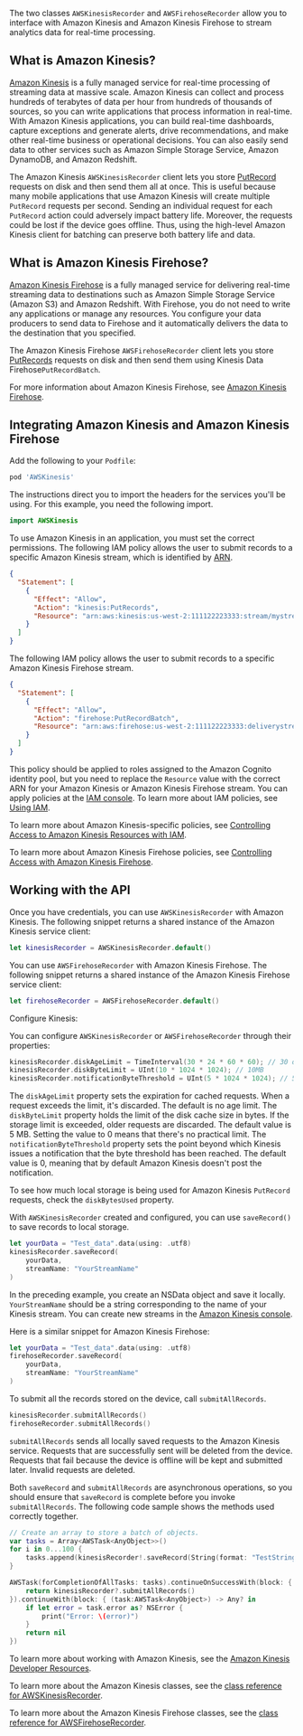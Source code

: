 The two classes `AWSKinesisRecorder` and `AWSFirehoseRecorder` allow you to interface with Amazon Kinesis and Amazon Kinesis Firehose to stream analytics data for real-time processing.

## What is Amazon Kinesis?

[Amazon Kinesis](http://aws.amazon.com/kinesis/) is a fully managed service for real-time processing of streaming data at massive scale. Amazon Kinesis can collect and process hundreds of terabytes of data per hour from hundreds of thousands of sources, so you can write applications that process information in real-time. With Amazon Kinesis applications, you can build real-time dashboards, capture exceptions and generate alerts, drive recommendations, and make other real-time business or operational decisions. You can also easily send data to other services such as Amazon Simple Storage Service, Amazon DynamoDB, and Amazon Redshift.

The Amazon Kinesis `AWSKinesisRecorder` client lets you store [PutRecord](http://docs.aws.amazon.com/kinesis/latest/APIReference/API_PutRecord.html) requests on disk and then send them all at once. This is useful because many mobile applications that use Amazon Kinesis will create multiple `PutRecord` requests per second. Sending an individual request for each `PutRecord` action could adversely impact battery life. Moreover, the requests could be lost if the device goes offline. Thus, using the high-level Amazon Kinesis client for batching can preserve both battery life and data.

## What is Amazon Kinesis Firehose?

[Amazon Kinesis Firehose](http://aws.amazon.com/kinesis/firehose/) is a fully managed service for delivering real-time streaming data to destinations such as Amazon Simple Storage Service (Amazon S3) and Amazon Redshift. With Firehose, you do not need to write any applications or manage any resources. You configure your data producers to send data to Firehose and it automatically delivers the data to the destination that you specified.

The Amazon Kinesis Firehose `AWSFirehoseRecorder` client lets you store [PutRecords](http://docs.aws.amazon.com/kinesis/latest/APIReference/API_PutRecords.html) requests on disk and then send them using Kinesis Data Firehose`PutRecordBatch`.

For more information about Amazon Kinesis Firehose, see [Amazon Kinesis Firehose](http://docs.aws.amazon.com/firehose/latest/dev/what-is-this-service.html).

## Integrating Amazon Kinesis and Amazon Kinesis Firehose

Add the following to your `Podfile`:

```ruby
pod 'AWSKinesis'
```

The instructions direct you to import the headers for the services you'll be using. For this example, you need the following import.

```swift
import AWSKinesis
```

To use Amazon Kinesis in an application, you must set the correct permissions. The following IAM policy allows the user to submit records to a specific Amazon Kinesis stream, which is identified by [ARN](http://docs.aws.amazon.com/general/latest/gr/aws-arns-and-namespaces.html).

```json
{
  "Statement": [
    {
      "Effect": "Allow",
      "Action": "kinesis:PutRecords",
      "Resource": "arn:aws:kinesis:us-west-2:111122223333:stream/mystream"
    }
  ]
}
```

The following IAM policy allows the user to submit records to a specific Amazon Kinesis Firehose stream.

```json
{
  "Statement": [
    {
      "Effect": "Allow",
      "Action": "firehose:PutRecordBatch",
      "Resource": "arn:aws:firehose:us-west-2:111122223333:deliverystream/mystream"
    }
  ]
}
```

This policy should be applied to roles assigned to the Amazon Cognito identity pool, but you need to replace the `Resource` value with the correct ARN for your Amazon Kinesis or Amazon Kinesis Firehose stream. You can apply policies at the [IAM console](https://console.aws.amazon.com/iam/). To learn more about IAM policies, see [Using IAM](http://docs.aws.amazon.com/IAM/latest/UserGuide/IAM_Introduction.html).

To learn more about Amazon Kinesis-specific policies, see [Controlling Access to Amazon Kinesis Resources with IAM](http://docs.aws.amazon.com/kinesis/latest/dev/kinesis-using-iam.html).

To learn more about Amazon Kinesis Firehose policies, see [Controlling Access with Amazon Kinesis Firehose](http://docs.aws.amazon.com/firehose/latest/dev/controlling-access.html).

## Working with the API

Once you have credentials, you can use `AWSKinesisRecorder` with Amazon Kinesis. The following snippet returns a shared instance of the Amazon Kinesis service client:

```swift
let kinesisRecorder = AWSKinesisRecorder.default()
```

You can use `AWSFirehoseRecorder` with Amazon Kinesis Firehose. The following snippet returns a shared instance of the Amazon Kinesis Firehose service client:

```swift
let firehoseRecorder = AWSFirehoseRecorder.default()
```

Configure Kinesis:

You can configure `AWSKinesisRecorder` or `AWSFirehoseRecorder` through their properties:

```swift
kinesisRecorder.diskAgeLimit = TimeInterval(30 * 24 * 60 * 60); // 30 days
kinesisRecorder.diskByteLimit = UInt(10 * 1024 * 1024); // 10MB
kinesisRecorder.notificationByteThreshold = UInt(5 * 1024 * 1024); // 5MB
```

The `diskAgeLimit` property sets the expiration for cached requests. When a request exceeds the limit, it's discarded. The default is no age limit. The `diskByteLimit` property holds the limit of the disk cache size in bytes. If the storage limit is exceeded, older requests are discarded. The default value is 5 MB. Setting the value to 0 means that there's no practical limit. The `notificationByteThreshold` property sets the point beyond which Kinesis issues a notification that the byte threshold has been reached. The default value is 0, meaning that by default Amazon Kinesis doesn't post the notification.

To see how much local storage is being used for Amazon Kinesis `PutRecord` requests, check the `diskBytesUsed` property.

With `AWSKinesisRecorder` created and configured, you can use `saveRecord()` to save records to local storage.

```swift
let yourData = "Test_data".data(using: .utf8)
kinesisRecorder.saveRecord(
    yourData,
    streamName: "YourStreamName"
)
```

In the preceding example, you create an NSData object and save it locally. `YourStreamName` should be a string corresponding to the name of your Kinesis stream. You can create new streams in the [Amazon Kinesis console](https://console.aws.amazon.com/kinesis/).

Here is a similar snippet for Amazon Kinesis Firehose:

```swift
let yourData = "Test_data".data(using: .utf8)
firehoseRecorder.saveRecord(
    yourData,
    streamName: "YourStreamName"
)
```

To submit all the records stored on the device, call `submitAllRecords`.

```swift
kinesisRecorder.submitAllRecords()
firehoseRecorder.submitAllRecords()
```

`submitAllRecords` sends all locally saved requests to the Amazon Kinesis service. Requests that are successfully sent will be deleted from the device. Requests that fail because the device is offline will be kept and submitted later. Invalid requests are deleted.

Both `saveRecord` and `submitAllRecords` are asynchronous operations, so you should ensure that `saveRecord` is complete before you invoke `submitAllRecords`. The following code sample shows the methods used correctly together.

```swift
// Create an array to store a batch of objects.
var tasks = Array<AWSTask<AnyObject>>()
for i in 0...100 {
    tasks.append(kinesisRecorder!.saveRecord(String(format: "TestString-%02d", i).data(using: .utf8), streamName: "YourStreamName")!)
}

AWSTask(forCompletionOfAllTasks: tasks).continueOnSuccessWith(block: { (task:AWSTask<AnyObject>) -> AWSTask<AnyObject>? in
    return kinesisRecorder?.submitAllRecords()
}).continueWith(block: { (task:AWSTask<AnyObject>) -> Any? in
    if let error = task.error as? NSError {
        print("Error: \(error)")
    }
    return nil
})
```

To learn more about working with Amazon Kinesis, see the [Amazon Kinesis Developer Resources](http://aws.amazon.com/kinesis/developer-resources/).

To learn more about the Amazon Kinesis classes, see the [class reference for AWSKinesisRecorder](https://aws-amplify.github.io/aws-sdk-ios/docs/reference/AWSKinesis/Classes/AWSKinesisRecorder.html).

To learn more about the Amazon Kinesis Firehose classes, see the [class reference for AWSFirehoseRecorder](https://aws-amplify.github.io/aws-sdk-ios/docs/reference/AWSKinesis/Classes/AWSFirehoseRecorder.html).
